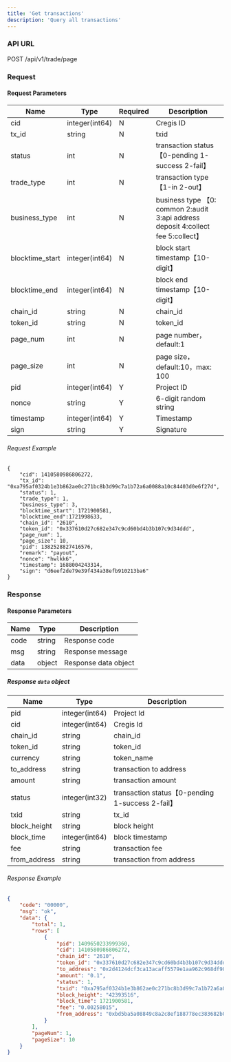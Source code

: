 ```yaml
---
title: 'Get transactions'
description: 'Query all transactions'
---
```


### API URL

POST /api/v1/trade/page

### Request

#### Request Parameters

| Name      | Type             | Required | Description             |
| --------- | -------------- | -------- | ----------------------- |
| cid             | integer(int64) | N       | Cregis ID                                             |
| tx_id           | string         | N       | txid                                                    |
| status          | int            | N       | transaction status【0-pending 1-success 2-fail】                          |
| trade_type      | int            | N       | transaction type【1-in 2-out】                                   |
| business_type   | int            | N       | business type 【0: common 2:audit 3:api address deposit 4:collect fee 5:collect】   |
| blocktime_start | integer(int64) | N       | block start timestamp【10-digit】                             |
| blocktime_end   | integer(int64) | N       | block end timestamp【10-digit】                             |
| chain_id        | string         | N       | chain_id                                              |
| token_id        | string         | N       | token_id                                                    |
| page_num        | int            | N       | page number，default:1                                 |
| page_size       | int            | N       | page size，default:10，max: 100 |
| pid             | integer(int64) | Y       | Project ID                                                    |
| nonce           | string         | Y       | 6-digit random string                                                |
| timestamp       | integer(int64) | Y       | Timestamp                                                      |
| sign            | string         | Y       | Signature                                                        |


###### Request Example

```
{
    "cid": 1410580986806272,
    "tx_id": "0xa795af0324b1e3b862ae0c271bc8b3d99c7a1b72a6a0088a10c84403d0e6f27d",
    "status": 1,
    "trade_type": 1,
    "business_type": 3,
    "blocktime_start": 1721900581,
    "blocktime_end":1721998633,
    "chain_id": "2610",
    "token_id": "0x337610d27c682e347c9cd60bd4b3b107c9d34ddd",
    "page_num": 1,
    "page_size": 10,
    "pid": 1382528827416576,
    "remark": "payout",
    "nonce": "hwlkk6",
    "timestamp": 1688004243314,
    "sign": "d6eef2de79e39f434a38efb910213ba6"
}
```

### Response

#### Response Parameters

| Name      | Type   | Description                |
| --------- | ------ | -------------------------- |
| code      | string | Response code              |
| msg       | string | Response message           |
| data      | object | Response data object       |

##### Response `data` object

| Name      | Type   | Description                       |
| --------- | ------ | --------------------------------- |
| pid          | integer(int64) | Project Id                           |
| cid          | integer(int64) | Cregis Id                         |
| chain_id     | string         | chain_id                             |
| token_id     | string         | token_id                           |
| currency     | string         | token_name                           |
| to_address   | string         | transaction to address                             |
| amount       | string         | transaction amount                               |
| status       | integer(int32) | transaction status【0-pending 1-success 2-fail】 |
| txid         | string         | tx_id                           |
| block_height | string         | block height                           |
| block_time   | integer(int64) | block timestamp                           |
| fee          | string         | transaction fee                           |
| from_address | string         | transaction from address                           |

###### Response Example

```json
{
    "code": "00000",
    "msg": "ok",
    "data": {
        "total": 1,
        "rows": [
            {
                "pid": 1409650233999360,
                "cid": 1410580986806272,
                "chain_id": "2610",
                "token_id": "0x337610d27c682e347c9cd60bd4b3b107c9d34ddd",
                "to_address": "0x2d4124dcf3ca13acaff5579e1aa962c968df9092",
                "amount": "0.1",
                "status": 1,
                "txid": "0xa795af0324b1e3b862ae0c271bc8b3d99c7a1b72a6a0088a10c84403d0e6f27d",
                "block_height": "42393516",
                "block_time": 1721900581,
                "fee": "0.00258015",
                "from_address": "0xbd5ba5a08849c8a2c8ef188778ec383682b0063b"
            }
        ],
        "pageNum": 1,
        "pageSize": 10
    }
}
```
